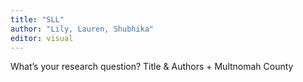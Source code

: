 ```yaml
---
title: "SLL"
author: "Lily, Lauren, Shubhika"
editor: visual
---
```


What's your research question? Title & Authors + Multnomah County
